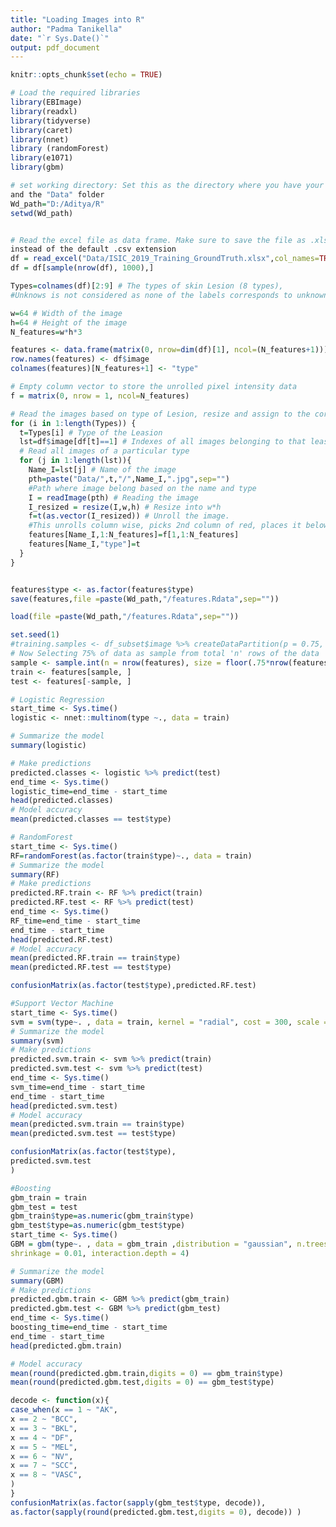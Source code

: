 ---
title: "Loading Images into R"
author: "Padma Tanikella"
date: "`r Sys.Date()`"
output: pdf_document
---

```{r setup, include=FALSE}
knitr::opts_chunk$set(echo = TRUE)
```

```{r}
# Load the required libraries
library(EBImage)
library(readxl)
library(tidyverse)
library(caret)
library(nnet)
library (randomForest)
library(e1071)
library(gbm)
```

```{r}
# set working directory: Set this as the directory where you have your .rmd file
and the "Data" folder
Wd_path="D:/Aditya/R"
setwd(Wd_path)


# Read the excel file as data frame. Make sure to save the file as .xlsx
instead of the default .csv extension
df = read_excel("Data/ISIC_2019_Training_GroundTruth.xlsx",col_names=TRUE)
df = df[sample(nrow(df), 1000),]
```


```{r}
Types=colnames(df)[2:9] # The types of skin Lesion (8 types),
#Unknows is not considered as none of the labels corresponds to unknown

w=64 # Width of the image
h=64 # Height of the image
N_features=w*h*3

features <- data.frame(matrix(0, nrow=dim(df)[1], ncol=(N_features+1)))
row.names(features) <- df$image
colnames(features)[N_features+1] <- "type"

# Empty column vector to store the unrolled pixel intensity data
f = matrix(0, nrow = 1, ncol=N_features) 

# Read the images based on type of Lesion, resize and assign to the corresponding column in the data frame
for (i in 1:length(Types)) {
  t=Types[i] # Type of the Leasion
  lst=df$image[df[t]==1] # Indexes of all images belonging to that leasion type
  # Read all images of a particular type
  for (j in 1:length(lst)){
    Name_I=lst[j] # Name of the image
    pth=paste("Data/",t,"/",Name_I,".jpg",sep="")
    #Path where image belong based on the name and type
    I = readImage(pth) # Reading the image
    I_resized = resize(I,w,h) # Resize into w*h
    f=t(as.vector(I_resized)) # Unroll the image.
    #This unrolls column wise, picks 2nd column of red, places it below 1st, repets for R,G, and B
    features[Name_I,1:N_features]=f[1,1:N_features]
    features[Name_I,"type"]=t
  }
}


features$type <- as.factor(features$type)
save(features,file =paste(Wd_path,"/features.Rdata",sep=""))

```

```{r}
load(file =paste(Wd_path,"/features.Rdata",sep=""))
```

```{r}
set.seed(1)
#training.samples <- df_subset$image %>% createDataPartition(p = 0.75, list = FALSE)
# Now Selecting 75% of data as sample from total 'n' rows of the data
sample <- sample.int(n = nrow(features), size = floor(.75*nrow(features)), replace = F)
train <- features[sample, ]
test <- features[-sample, ]
```


```{r}
# Logistic Regression
start_time <- Sys.time()
logistic <- nnet::multinom(type ~., data = train)

# Summarize the model
summary(logistic)

# Make predictions
predicted.classes <- logistic %>% predict(test)
end_time <- Sys.time()
logistic_time=end_time - start_time
head(predicted.classes)
# Model accuracy
mean(predicted.classes == test$type)
```


```{r}
# RandomForest
start_time <- Sys.time()
RF=randomForest(as.factor(train$type)~., data = train)
# Summarize the model
summary(RF)
# Make predictions
predicted.RF.train <- RF %>% predict(train)
predicted.RF.test <- RF %>% predict(test)
end_time <- Sys.time()
RF_time=end_time - start_time
end_time - start_time
head(predicted.RF.test)
# Model accuracy
mean(predicted.RF.train == train$type)
mean(predicted.RF.test == test$type)
```

```{r}
confusionMatrix(as.factor(test$type),predicted.RF.test)
```

```{r}
#Support Vector Machine
start_time <- Sys.time()
svm = svm(type~. , data = train, kernel = "radial", cost = 300, scale = FALSE)
# Summarize the model
summary(svm)
# Make predictions
predicted.svm.train <- svm %>% predict(train)
predicted.svm.test <- svm %>% predict(test)
end_time <- Sys.time()
svm_time=end_time - start_time
end_time - start_time
head(predicted.svm.test)
# Model accuracy
mean(predicted.svm.train == train$type)
mean(predicted.svm.test == test$type)
```
```{r}
confusionMatrix(as.factor(test$type),
predicted.svm.test
)
```


```{r}
#Boosting
gbm_train = train
gbm_test = test
gbm_train$type=as.numeric(gbm_train$type)
gbm_test$type=as.numeric(gbm_test$type)
start_time <- Sys.time()
GBM = gbm(type~. , data = gbm_train ,distribution = "gaussian", n.trees = 500,
shrinkage = 0.01, interaction.depth = 4)

# Summarize the model
summary(GBM)
# Make predictions
predicted.gbm.train <- GBM %>% predict(gbm_train)
predicted.gbm.test <- GBM %>% predict(gbm_test)
end_time <- Sys.time()
boosting_time=end_time - start_time
end_time - start_time
head(predicted.gbm.train)

# Model accuracy
mean(round(predicted.gbm.train,digits = 0) == gbm_train$type)
mean(round(predicted.gbm.test,digits = 0) == gbm_test$type)
```


```{r}
decode <- function(x){
case_when(x == 1 ~ "AK",
x == 2 ~ "BCC",
x == 3 ~ "BKL",
x == 4 ~ "DF",
x == 5 ~ "MEL",
x == 6 ~ "NV",
x == 7 ~ "SCC",
x == 8 ~ "VASC",
)
}
confusionMatrix(as.factor(sapply(gbm_test$type, decode)),
as.factor(sapply(round(predicted.gbm.test,digits = 0), decode)) )
```





